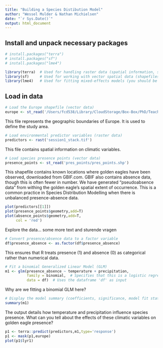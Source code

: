 ```yaml
---
title: "Building a Species Distibution Model"
author: "Wessel Mulder & Nathan Michielsen"
date: "`r Sys.Date()`"
output: html_document
---
```

## Install and unpack necessary packages

```r
# install.packages("terra")
# install.packages("sf")
# install.packages("lme4")

library(terra)  # Used for handling raster data (spatial information, such as environmental data)
library(sf)     # Used for working with vector spatial data (shapefiles, points, polygons)
library(lme4)   # Used for fitting mixed-effects models (you should be familiar with this one! not always needed for GLMs)
```

## Load in data

```r
# Load the Europe shapefile (vector data)
europe <- st_read('/Users/fcd538/Library/CloudStorage/Box-Box/PhD/Teaching/Europe/Europe_merged.shp')
```
This file represents the geographic boundaries of Europe. It is used to define the study area.

```r
# Load environmental predictor variables (raster data)
predictors <- rast('session1_stack.tif')
```
This file contains spatial information on climatic variables.

```r
# Load species presence points (vector data)
presence_points <- st_read('pres_points/pres_points.shp')
```
This shapefile contains known locations where golden eagles have been observed, downloaded from GBIF.com. GBIF also contains absence data, though this is often fewer in number. We have generated "pseudoabsence data" from withing the golden eagle's spatial extent of occurrence. This is a common practice in Species Distribution Modelling when there is unbalanced presence-absence data.

```r
plot(predictors[[1]])
plot(presence_points$geometry,add=T)
plot(absence_points$geometry,add=T,
     col = 'red')
```
Explore the data... some more text and sturende vragen

```r

# Convert presence/absence data to a factor variable
df$presence_absence <- as.factor(df$presence_absence)  
```
This ensures that R treats presence (1) and absence (0) as categorical rather than numerical data.
```r
# Fit a binomial Generalized Linear Model (GLM)
m1 <- glm(presence_absence ~ temperature + precipitation,  
          family = binomial,  # Specifies that this is a logistic regression (binomial response)
          data = df)  # Uses the dataframe 'df' as input
```
Why are we fitting a binomial GLM here?
```r
# Display the model summary (coefficients, significance, model fit statistics)
summary(m1)  
```
The output details how temperature and precipitation influence species presence. What can you tell about the effects of these climatic variables on golden eagle presence?



```r
p1 <- terra::predict(predictors,m1,type='response')
p1 <- mask(p1,europe)
plot(p1$lyr1)

```

